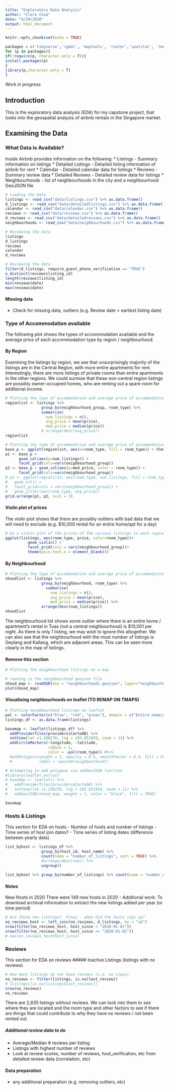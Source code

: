 ```yaml
---
title: "Exploratory Data Analysis"
author: "Clara Chua"
date: "9/29/2020"
output: html_document
---
```


```r
knitr::opts_chunk$set(echo = TRUE)
```

```r
packages = c('tidyverse','rgdal', 'maptools', 'raster','spatstat', 'tmap', 'gridExtra', 'leaflet')
for (p in packages){
if(!require(p, character.only = T)){
install.packages(p)
}
library(p,character.only = T)
}
```

<i>Work in progress</i>

## Introduction
This is the exploratory data analysis (EDA) for my capstone project, that looks into the geospatial analysis of airbnb rentals in the Singapore market.  

## Examining the Data

### What Data is Available?
Inside Airbnb provides information on the following:
* Listings - Summary information on listings
* Detailed Listings - Detailed listing information of airbnb for rent
* Calendar - Detailed calendar data for listings
* Reviews - Summary review data
* Detailed Reviews - Detailed review data for listings
* Neighbourhoods - list of neighbourhoods in the city and a neighbourhood GeoJSON file 

```r
# Loading the Data
listings <- read_csv("data/listings.csv") %>% as.data.frame()
d_listings <- read_csv("data/detailedlistings.csv") %>% as.data.frame()
calendar <- read_csv("data/calendar.csv") %>% as.data.frame()
reviews <- read_csv("data/reviews.csv") %>% as.data.frame()
d_reviews <- read_csv("data/detailedreviews.csv") %>% as.data.frame()
neighbourhoods <- read_csv("data/neighbourhoods.csv") %>% as.data.frame()
```

```r
# Reviewing the data
listings
d_listings
reviews
calendar
d_reviews
```

```r
# Reviewing the data
filter(d_listings, require_guest_phone_verification == "TRUE")
n_distinct(reviews$listing_id)
length(reviews$listing_id)
min(reviews$date)
max(reviews$date)
```
#### Missing data
- Check for missing data, outliers (e.g. Review date < earliest listing date)


### Type of Accommodation available
The following plot shows the types of accommodation available and the average price of each accommodation type by region / neighbourhood.

#### By Region
Examining the listings by region, we see that unsurprisingly majority of the listings are in the Central Region, with more entire apartments for rent.  Interestingly, there are more listings of private rooms than entire apartments in the other regions.  We could surmise that these non-central region listings are possibly owner-occupied homes, who are renting out a spare room for additional income.  
```r
# Plotting the type of accommodation and average price of accommodation by region / neighbourhood
regionlist <- listings %>%
                group_by(neighbourhood_group, room_type) %>%
                summarise(
                  num_listings = n(),
                  avg_price = mean(price),
                  med_price = median(price))
                # arrange(desc(avg_price))
regionlist
```
```r
# Plotting the type of accommodation and average price of accommodation by region / neighbourhood
base_p <- ggplot(regionlist, aes(x=room_type, fill = room_type)) + theme(axis.text.x = element_blank())
p1 <- base_p + 
      geom_col(aes(y=num_listings)) +
      facet_grid(cols=vars(neighbourhood_group))
p2 <- base_p + geom_col(aes(y=med_price, color = room_type)) +
      facet_grid(cols=vars(neighbourhood_group))
# p2 <- ggplot(regionlist, aes(room_type, num_listings, fill = room_type)) +
#   geom_col() +
#   facet_grid(cols = vars(neighbourhood_group)) +
#   geom_jitter(aes(room_type, avg_price))
grid.arrange(p1, p2, ncol = 1)

```


#### Violin plot of prices
The violin plot shows that there are possibly outliers with bad data that we will need to exclude (e.g. $10,000 rental for an entire home/apt for a day)
```r
# Do a violin plot of the prices of the various listings in each region?
ggplot(listings, aes(room_type, price, color=room_type))+ 
          geom_violin() +
          facet_grid(cols = vars(neighbourhood_group))+
          theme(axis.text.x = element_blank())
```


#### By Neighbourhood

```r
# Plotting the type of accommodation and average price of accommodation by region / neighbourhood
nhoodlist <- listings %>%
                group_by(neighbourhood, room_type) %>%
                  summarise(
                    num_listings = n(),
                    avg_price = mean(price),
                    med_price = median(price)) %>%
                arrange(desc(num_listings))
nhoodlist
```
The neighbourhood list shows some outlier where there is an entire home / apartment's rental in Tuas (not a central neighbourhood) is $10,001 per night.  As there is only 1 listing, we may wish to ignore this altogether.  We can also see that the neighbourhood with the most number of listings is Geylang and Kallang, which are adjacent areas.  This can be seen more clearly in the map of listings.

#### Remove this section
```r
# Plotting the neighbourhood listings on a map

# reading in the neighbourhood geojson file
nhood_map <- readOGR(dsn = "neighbourhoods.geojson", layer="neighbourhoods")
plot(nhood_map)
```
#### Visualising neighbourhoods on leaflet (TO REMAP ON TMAPS)

```r
# Plotting neighbourhood listings on leaflet
pal <- colorFactor(c("blue", "red", "green"), domain = c("Entire home/apt", "Shared room", "Private room"))
listings_df <- as.data.frame(listings)

basemap <- leaflet(listings_df) %>% 
  addProviderTiles(providers$CartoDB) %>% 
  setView(lat =1.290270, lng = 103.851959, zoom = 11) %>%
  addCircleMarkers(~longitude, ~latitude, 
                   radius = 1, 
                   color = ~pal(room_type)) #%>%
  #addPolygons(weight = 1, opacity = 0.5, smoothFactor = 0.3, fill = FALSE,
  #            label = ~paste0(neighbourhood))

# Attempting to add polygons via addGeoJSON function
#library(leaflet.extras)
# basemap <- leaflet() %>% 
#   addProviderTiles(providers$CartoDB) %>% 
#   setView(lat =1.290270, lng = 103.851959, zoom = 11) %>%
#   addGeoJSON(nhood_map, weight = 1, color = "black", fill = TRUE)

basemap
```


### Hosts & Listings
This section for EDA on hosts
- Number of hosts and number of listings
- Time series of host join dates?
- Time series of listing dates (difference between yearly data)
```r
list_byhost <- listings_df %>%
                group_by(host_id, host_name) %>%
                count(name = "number_of_listings", sort = TRUE) %>%
                #arrange(desc(num)) %>%
                ungroup()
  
list_byhost %>% group_by(number_of_listings) %>% count(name = "number_of_hosts")
```

#### Notes
New Hosts in 2020
There were 149 new hosts in 2020
- Additional work: To download archival information to extract the new listings added per year (or time period)
```r
# Are these new listings?  Proxy - when did the hosts sign up?
no_reviews_host <- left_join(no_reviews, d_listings, by = "id")
nrow(filter(no_reviews_host, host_since < "2020-01-01"))
nrow(filter(no_reviews_host, host_since >= "2020-01-01"))
# max(no_reviews_host$host_since)
```


### Reviews
This section for EDA on reviews
##### Inactive Listings (listings with no reviews)
``` r
# How many listings do not have reviews (i.e. no stays)
no_reviews <- filter(listings, is.na(last_review))
# listings[[is.na(listings$last_review)]]
nrow(no_reviews)
no_reviews
```
There are 2,835 listings without reviews.  We can look into them to see where they are located and the room type and other factors to see if there are things that could contribute to why they have no reviews / not been rented out.

##### Additional review data to do
- Average/Median # reviews per listing
- Listings with highest number of reviews
- Look at review scores, number of reviews, host_verification, etc from detailed review data (correlation, etc)

#### Data preparation
- any additional preparation (e.g. removing outliers, etc)
